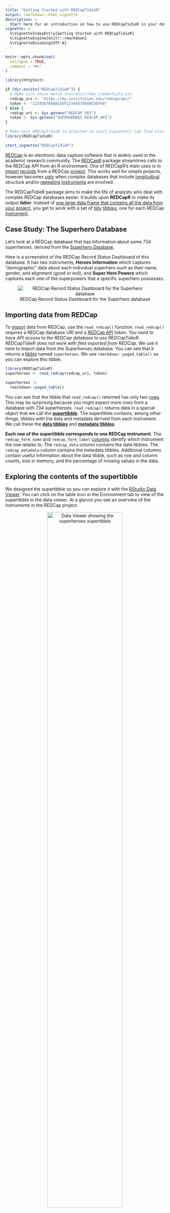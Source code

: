 ```yaml
---
title: "Getting Started with REDCapTidieR"
output: rmarkdown::html_vignette
description: >
  Start here for an introduction on how to use REDCapTidieR in your data analysis.
vignette: >
  %\VignetteIndexEntry{Getting Started with REDCapTidieR}
  %\VignetteEngine{knitr::rmarkdown}
  %\VignetteEncoding{UTF-8}
---
```


```r
knitr::opts_chunk$set(
  collapse = TRUE,
  comment = "#>"
)
```

```r
library(httptest)

if (dir.exists("REDCapTidieR")) {
  # Make sure these match inst/misc/fake_credentials.csv
  redcap_uri <- "https://my.institution.edu/redcap/api/"
  token <- "123456789ABCDEF123456789ABCDEF04"
} else {
  redcap_uri <- Sys.getenv("REDCAP_URI")
  token <- Sys.getenv("SUPERHEROES_REDCAP_API")
}

# Make sure REDCapTidieR is attached so start_vignette() can find start-vignette.R
library(REDCapTidieR)

start_vignette("REDCapTidieR")
```

[REDCap](https://www.project-redcap.org/) is an electronic data capture software that is widely used in the academic research community. The [REDCapR](https://ouhscbbmc.github.io/REDCapR/) package streamlines calls to the REDCap API from an R environment. One of REDCapR's main uses is to [import](glossary.html#import) [records](glossary.html#record) from a REDCap [project](glossary.html#project). This works well for simple projects, however becomes [ugly](diving_deeper.html) when complex databases that include [longitudinal](glossary.html#longitudinal-project) structure and/or [repeating](glossary.html#repeating) [instruments](glossary.html#instrument) are involved.

The REDCapTidieR package aims to make the life of analysts who deal with complex REDCap databases easier. It builds upon **REDCapR** to make its output **tidier**. Instead of [one large data frame that contains all the data from your project](glossary.html#block-matrix), you get to work with a set of [tidy](glossary.html#tidy) [tibbles](glossary.html#tibble), one for each REDCap [instrument](glossary.html#instrument).

## Case Study: The Superhero Database

Let's look at a REDCap database that has information about some 734 superheroes, derived from the [Superhero Database](https://www.superherodb.com/).

Here is a screenshot of the REDCap Record Status Dashboard of this database. It has two instruments, **Heroes Information** which captures "demographic" data about each individual superhero such as their name, gender, and alignment (good or evil), and **Super Hero Powers** which captures each one of the superpowers that a specific superhero possesses.

<center>

![REDCap Record Status Dashboard for the Superhero database](images/record-status-dash.png)

</center>

## Importing data from REDCap

To [import](glossary.html#input) data from REDCap, use the `read_redcap()` function. `read_redcap()` requires a REDCap database URI and a [REDCap API](glossary.html#redcap-api) token. *You need to have API access to the REDCap database to use REDCapTidieR. REDCapTidieR does not work with files exported from REDCap.* We use it here to import data from the Superheroes database. You can see that it returns a [tibble](glossary.html#tibble) named `superheroes`. We use `rmarkdown::paged_table()` so you can explore this tibble.

```r
library(REDCapTidieR)
superheroes <- read_redcap(redcap_uri, token)

superheroes |>
  rmarkdown::paged_table()
```

You can see that the tibble that `read_redcap()` returned has only two [rows](glossary.html#row). This may be surprising because you might expect more rows from a database with 734 superheroes. `read_redcap()` returns data in a special object that we call the [**supertibble**](glossary.html#supertibble). The supertibble contains, among other things, tibbles with the data and metadata derived from each instrument. We call these the [**data tibbles**](glossary.html#data-tibble) and [**metadata tibbles**](glossary.html#metadata-tibble).

**Each row of the supertibble corresponds to one REDCap instrument**. The `redcap_form_name` and `redcap_form_label` [columns](glossary.html#column) identify which instrument the row relates to. The `redcap_data` column contains the data tibbles. The `redcap_metadata` column contains the metadata tibbles. Additional columns contain useful information about the data tibble, such as row and column counts, size in memory, and the percentage of missing values in the data.

## Exploring the contents of the supertibble

We designed the supertibble so you can explore it with the [RStudio Data Viewer](glossary.html#data-viewer). You can click on the table icon in the Environment tab to view of the supertibble in the data viewer. At a glance you see an overview of the instruments in the REDCap project.

<center>

![Data Viewer showing the `superheroes` supertibble](images/viewer-supertibble.gif){width=75%}

</center>

You can drill down into individual tables in the `redcap_data` and `redcap_metadata` columns. Note that in the `heroes_information` data tibble, each row represents a superhero, identified by their `record_id`.

<center>

![Data Viewer showing the `heroes_information` data tibble](images/viewer-heroes-information.gif){width=75%}

</center>

In the `super_hero_powers` data tibble, each row represents a superpower of a specific hero. Each row is identified by the combination of `record_id` and `redcap_repeat_instance`. This difference in [granularity](glossary.html#granularity) is because in REDCap `super_hero_powers` was designated to be a [**repeating**](glossary.html#repeating) instrument whereas `heroes_information` was designated as a [**nonrepeating**](glossary.html#nonrepeating) instrument.

<center>

![Data Viewer showing the `super_hero_powers` data tibble](images/viewer-super-hero-powers.gif){width=75%}

</center>

You can also explore the metadata tibbles in the `redcap_metadata` column to find out about [field labels](glossary.html#field-label), [field types](glossary.html#field-type), and other field attributes.

<center>

![Data Viewer showing the `heroes_information` metadata tibble](images/viewer-metadata.gif){width=75%}

</center>

## Extracting data tibbles from the supertibble

REDCapTidieR provides three different functions to extract data tibbles from a supertibble.

### Binding data tibbles into the environment

The `bind_tibbles()` function takes a supertibble and binds its data tibbles directly into the global [environment](glossary.html#environment). When you use `bind_tibbles()` while working interactively in the RStudio IDE, you will see data tibbles appear in the Environment pane.

<center>

![Demonstration of the `bind_tibbles` function](images/bind-tibbles.gif){width=75%}

</center>

By default, `bind_tibbles()` extracts all data tibbles from the supertibble. With the `tbls` argument you can specify a subset of data tibbles that should be extracted. With the `environment` argument you can supply your own environment object to which the tibbles will be bound.

### Extracting a list of data tibbles

The `extract_tibbles()` function takes a supertibble and returns a named list of data tibbles. The default is to extract all data tibbles. We use `str` here to show the structure of the list returned by `extract_tibbles()`.

```r
superheroes_list <- superheroes |>
  extract_tibbles()

superheroes_list |>
  str(max.level = 1)
```

You can use [tidyselect selectors](https://tidyselect.r-lib.org/reference/language.html) to select specific data tibbles.

```r
superheroes |>
  extract_tibbles(ends_with("powers")) |>
  str(max.level = 1)
```

### Extracting a single data tibble

The `extract_tibble()` takes a supertibble and returns a single data tibble.

```r
superheroes |>
  extract_tibble("heroes_information") |>
  rmarkdown::paged_table()
```

### Memory considerations

You might wonder if it's memory efficient to have both the supertibble and the extracted tibbles in your environment. Because of R's [copy-on-modify behavior](https://adv-r.hadley.nz/names-values.html#copy-on-modify), extracted data tibbles actually use very little additional memory. To demonstrate this, here we check the size of the `superheroes` supertibble:

```r
lobstr::obj_size(superheroes)
```

If we bind the data tibbles into the environment and then check the combined size of the supertibble *and* the two data tibbles we get the following:

```r
superheroes |>
  bind_tibbles()

lobstr::obj_size(superheroes, heroes_information, super_hero_powers)
```

The same is true if we use the `extract_tibble()` or `extract_tibbles()` functions:

```r
a <- superheroes |> extract_tibble("heroes_information")
b <- superheroes |> extract_tibbles()

lobstr::obj_size(superheroes, a, b)
```

## Adding variable labels with the labelled package

REDCapTidieR integrates with the [labelled](glossary.html#labelled) package to allow you to attach labels to variables in the supertibble. Variable labels can make data exploration easier. An increasing number of R packages support labelled data, including [ggplot](https://ggplot2.tidyverse.org/) (via [ggeasy](https://jonocarroll.github.io/ggeasy/)) and [gtsummary](https://www.danieldsjoberg.com/gtsummary/). The RStudio Data Viewer shows variable labels below variable names.

<center>

![Data Viewer showing part of a labelled supertibble](images/labelled-supertibble.png){width=75%}

</center>

The `make_labelled()` function takes a supertibble and returns a supertibble with [variable labels](glossary.html#variable-label) applied to the [variables](glossary.html#variable) of the supertibble as well as to the variables of all data and metadata tibbles in the `redcap_data` and `redcap_metadata` columns of the supertibble.

You can use the `labelled::look_for()` function to explore the variable labels of a tibble.

```r
superheroes |>
  make_labelled() |>
  bind_tibbles()

labelled::look_for(heroes_information)
```

Where did these labels come from? These labels are actually the REDCap [**field labels**](glossary.html#field-label) that prompt data entry in the REDCap instrument! REDCapTidieR places them into the `field_label` variable of the instrument's [metadata tibble](glossary.html#metadata-tibble). Below you can see that the field labels of the REDCap instrument for `heroes_information` are the same as the labels above.

<center>

![REDCap data entry view of the `heroes_information` instrument](images/heroes-information-redcap-form.png){width=75%}

</center>

The label for `name` doesn't look quite right. Let's remove that trailing `:`. The `make_labelled()` function has a `format_labels` argument that you can use to preprocess labels before applying them to the variables.

```r
superheroes |>
  make_labelled(format_labels = ~gsub(":", "", .)) |>
  bind_tibbles()

labelled::look_for(heroes_information, "hero")
```

Removing trailing `:` characters is a fairly common operation, so REDCapTidieR provides a [format helper function](glossary.html#format-helper) that you can pass to the `format_labels` argument:

```r
fmt_strip_trailing_colon("Hero name:")
```

To find out about other helpers included with REDCapTidieR, see `` ?`format-helpers` ``.

The `format_labels` argument will also accept multiple functions in a vector or list. You can use any function that takes a character vector and returns a modified character vector. `make_labelled()` will process the variable labels using these functions in the order they are supplied. In the following example, we remove the trailing colon with `fmt_strip_trailing_colon()` and then make the labels lower case with `base::tolower()`.

```r
superheroes |>
  make_labelled(
    format_labels = c(
      fmt_strip_trailing_colon, 
      base::tolower)
  ) |>
  bind_tibbles()

labelled::look_for(heroes_information)
```

```r
end_vignette()
```
